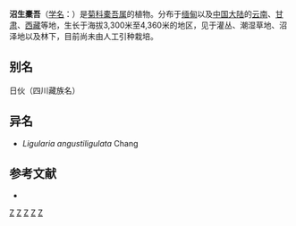 {{Speciesbox 
| taxon = Ligularia lamarum
| authority = (Diels) Chang
}}

'''沼生橐吾'''（[[学名|学名]]：{{lang|la|''Ligularia lamarum''}}）是[[菊科|菊科]][[橐吾属|橐吾属]]的植物。分布于[[缅甸|缅甸]]以及[[中国大陆|中国大陆]]的[[云南|云南]]、[[甘肃|甘肃]]、[[西藏|西藏]]等地，生长于海拔3,300米至4,360米的地区，见于灌丛、潮湿草地、沼泽地以及林下，目前尚未由人工引种栽培。

== 别名 ==
日伙（四川藏族名）

== 异名 ==
* ''Ligularia angustiligulata'' Chang

== 参考文献 ==
<div class="references-small">
* {{cite web| url =http://www.bioinfo.cn/db05/KmzwSpecies.php?action=view&id=4508| title =沼生橐吾| work =《中国高等植物数据库全库》| publisher =中国科学院微生物研究所| author =昆明植物研究所| accessdate =2009-02-25| deadurl =yes| archiveurl =https://web.archive.org/web/20160305052713/http://www.bioinfo.cn/db05/KmzwSpecies.php?action=view&id=4508| archivedate =2016-03-05}}
</div>
{{Taxonbar|from=Q15231274}}

[[Category:橐吾属|Z]]
[[Category:緬甸植物|Z]]
[[Category:云南植物|Z]]
[[Category:甘肃植物|Z]]
[[Category:西藏植物|Z]]

{{植物小作品}}